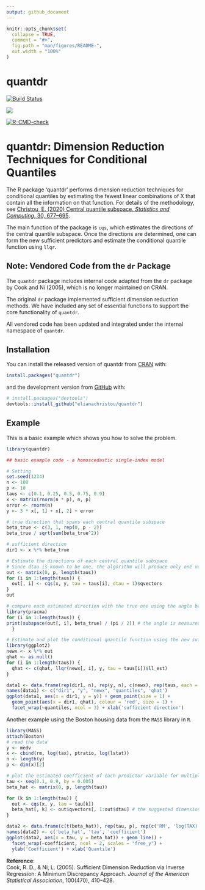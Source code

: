 ```yaml
---
output: github_document
---
```


<!-- README.md is generated from README.Rmd. Please edit that file -->

```r
knitr::opts_chunk$set(
  collapse = TRUE,
  comment = "#>",
  fig.path = "man/figures/README-",
  out.width = "100%"
)
```

# quantdr

<!-- badges: start -->
  [![Build Status](https://app.travis-ci.com/elianachristou/quantdr.svg?branch=main)](https://app.travis-ci.com/elianachristou/quantdr)

<!-- [![AppVeyor build status](https://ci.appveyor.com/api/projects/status/github/elianachristou/quantdr?branch=master&svg=true)](https://ci.appveyor.com/project/elianachristou/quantdr) -->

 [![](https://cranlogs.r-pkg.org/badges/quantdr)](https://cran.r-project.org/package=quantdr) 
 
[![R-CMD-check](https://github.com/elianachristou/quantdr/actions/workflows/R-CMD-check.yaml/badge.svg)](https://github.com/elianachristou/quantdr/actions/workflows/R-CMD-check.yaml)
<!-- badges: end -->

quantdr: Dimension Reduction Techniques for Conditional Quantiles
====================================================================

The R package 'quantdr' performs dimension reduction techniques for conditional quantiles by estimating the fewest linear combinations of X that contain all the information on that function.  For details of the methodology, see [Christou, E. (2020) Central quantile subspace. *Statistics and Computing*, 30, 677–695](https://link.springer.com/article/10.1007/s11222-019-09915-8).

The main function of the package is `cqs`, which estimates the directions of the central quantile subspace.  Once the directions are determined, one can form the new sufficient predictors and estimate the conditional quantile function using `llqr`.

## Note: Vendored Code from the `dr` Package

The `quantdr` package includes internal code adapted from the `dr` package by Cook and Ni (2005), which is no longer maintained on CRAN. 

The original `dr` package implemented sufficient dimension reduction methods. We have included any set of essential functions to support the core functionality of `quantdr`.

All vendored code has been updated and integrated under the internal namespace of `quantdr`. 

## Installation

You can install the released version of quantdr from [CRAN](https://CRAN.R-project.org) with: 

``` r 
install.packages("quantdr") 
```

and the development version from [GitHub](https://github.com/) with: 

<!-- You can install the development version of quantdr from [GitHub](https://github.com/) with:  -->

``` r
# install.packages("devtools")
devtools::install_github("elianachristou/quantdr")
```
## Example

This is a basic example which shows you how to solve the problem.

```r
library(quantdr)

## basic example code - a homoscedastic single-index model

# Setting
set.seed(1234)
n <- 100
p <- 10
taus <- c(0.1, 0.25, 0.5, 0.75, 0.9)
x <- matrix(rnorm(n * p), n, p)
error <- rnorm(n)
y <- 3 * x[, 1] + x[, 2] + error

# true direction that spans each central quantile subspace
beta_true <- c(3, 1, rep(0, p - 2))
beta_true / sqrt(sum(beta_true^2))

# sufficient direction
dir1 <- x %*% beta_true

# Estimate the directions of each central quantile subspace
# Since dtau is known to be one, the algorithm will produce only one vector
out <- matrix(0, p, length(taus))
for (i in 1:length(taus)) {
  out[, i] <- cqs(x, y, tau = taus[i], dtau = 1)$qvectors
}
out

# compare each estimated direction with the true one using the angle between the two subspaces
library(pracma)
for (i in 1:length(taus)) {
print(subspace(out[, i], beta_true) / (pi / 2)) # the angle is measured in radians, so divide by pi/2
  }

# Estimate and plot the conditional quantile function using the new sufficient predictors
library(ggplot2)
newx <- x %*% out
qhat <- as.null()
for (i in 1:length(taus)) {
  qhat <- c(qhat, llqr(newx[, i], y, tau = taus[i])$ll_est)
}  

data1 <- data.frame(rep(dir1, n), rep(y, n), c(newx), rep(taus, each = n), qhat)
names(data1) <- c("dir1", "y", "newx", "quantiles", 'qhat')
ggplot(data1, aes(x = dir1, y = y)) + geom_point(size = 1) + 
  geom_point(aes(x = dir1, qhat), colour = 'red', size = 1) +
  facet_wrap(~quantiles, ncol = 3) + xlab('sufficient direction')
```

Another example using the Boston housing data from the `MASS` library in `R`. 

```r
library(MASS)
attach(Boston)
# read the data 
y <- medv
x <- cbind(rm, log(tax), ptratio, log(lstat))
n <- length(y)
p <- dim(x)[2]

# plot the estimated coefficient of each predictor variable for multiple quantiles
tau <- seq(0.1, 0.9, by = 0.005)
beta_hat <- matrix(0, p, length(tau))

for (k in 1:length(tau)) {
  out <- cqs(x, y, tau = tau[k])
  beta_hat[, k] <- out$qvectors[, 1:out$dtau] # the suggested dimension of the central quantile subspace is 1
}

data2 <- data.frame(c(t(beta_hat)), rep(tau, p), rep(c('RM', 'log(TAX)', 'PTRATIO', 'log(LSTAT)'), each = length(tau)))
names(data2) <- c('beta_hat', 'tau', 'coefficient')
ggplot(data2, aes(x = tau, y = beta_hat)) + geom_line() + 
  facet_wrap(~coefficient, ncol = 2, scales = "free_y") + 
  ylab('Coefficient') + xlab('Quantile')

```
**Reference**:  
Cook, R. D., & Ni, L. (2005). Sufficient Dimension Reduction via Inverse Regression: A Minimum Discrepancy Approach. *Journal of the American Statistical Association*, 100(470), 410–428.
